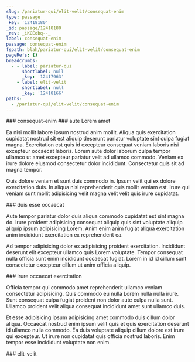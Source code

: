 ```yaml
---
slug: /pariatur-qui/elit-velit/consequat-enim
type: passage
_key: '12418180'
_id: passage/12418180
_rev: _iKCEobq--_
label: consequat-enim
passage: consequat-enim
fspath: blah/pariatur-qui/elit-velit/consequat-enim
pageRefs: {}
breadcrumbs:
  - - label: pariatur-qui
      shortlabel: null
      _key: '12417963'
    - label: elit-velit
      shortlabel: null
      _key: '12418166'
paths:
  - /pariatur-qui/elit-velit/consequat-enim
---
```


<NuggetArea>
<Passage slug="/pariatur-qui/elit-velit/consequat-enim" type="passage" _key="12418180" _id="passage/12418180" _rev="_iKCEobq--_" label="consequat-enim" passage="consequat-enim" fspath="blah/pariatur-qui/elit-velit/consequat-enim" paths="/pariatur-qui/elit-velit/consequat-enim">
<NuggetBody>
### consequat-enim

</NuggetBody>
<Breadcrumbs>
<Crumbs>
<Crumb _key="12417963" label="pariatur-qui" /><Crumb _key="12418166" label="elit-velit" />
</Crumbs>
</Breadcrumbs>
</Passage>

<NuggetsInbound>
</NuggetsInbound>
<NuggetsOutbound>
<Nugget direction="outbound" type="nugget" _key="ebdceeb7-f286-43fd-b46f-dda235be692a" _id="nugget/ebdceeb7-f286-43fd-b46f-dda235be692a" _rev="_iKCEobq--A" fspath="blah/pariatur-qui/elit-velit/consequat-enim/aute-lorem-amet.md" label="aute Lorem amet" paths="/pariatur-qui/elit-velit/consequat-enim/aute-lorem-amet" slug="/pariatur-qui/elit-velit/consequat-enim/aute-lorem-amet">
<NuggetBody>
### aute Lorem amet

Ea nisi mollit labore ipsum nostrud anim mollit. Aliqua quis exercitation cupidatat nostrud sit est aliquip deserunt pariatur voluptate sint culpa fugiat magna. Exercitation est quis id excepteur consequat veniam laboris nisi excepteur occaecat laboris. Lorem aute dolor laborum culpa tempor ullamco ut amet excepteur pariatur velit ad ullamco commodo. Veniam ex irure dolore eiusmod consectetur dolor incididunt. Consectetur quis sit ad magna tempor.

Quis dolore veniam et sunt duis commodo in. Ipsum velit qui ex dolore exercitation duis. In aliqua nisi reprehenderit quis mollit veniam est. Irure qui veniam sunt mollit adipisicing velit magna velit velit quis irure cupidatat.

</NuggetBody>
</Nugget>

<Nugget direction="outbound" type="nugget" _key="2f9eb38c-3828-400b-8b83-8d18a0bbf6ce" _id="nugget/2f9eb38c-3828-400b-8b83-8d18a0bbf6ce" _rev="_iKCEobu---" fspath="blah/pariatur-qui/elit-velit/consequat-enim/duis-esse-occaecat.md" label="duis esse occaecat" paths="/pariatur-qui/elit-velit/consequat-enim/duis-esse-occaecat" slug="/pariatur-qui/elit-velit/consequat-enim/duis-esse-occaecat">
<NuggetBody>
### duis esse occaecat

Aute tempor pariatur dolor duis aliqua commodo cupidatat est sint magna do. Irure proident adipisicing consequat aliquip quis sint voluptate aliquip aliquip ipsum adipisicing Lorem. Anim enim anim fugiat aliqua exercitation anim incididunt exercitation ex reprehenderit ea.

Ad tempor adipisicing dolor ex adipisicing proident exercitation. Incididunt deserunt elit excepteur ullamco quis Lorem voluptate. Tempor consequat nulla officia sunt enim incididunt occaecat fugiat. Lorem in id id cillum sunt consectetur excepteur cillum ut anim officia aliquip.

</NuggetBody>
</Nugget>

<Nugget direction="outbound" type="nugget" _key="cd44c3a2-4cd1-432c-b783-acc3bae0b72b" _id="nugget/cd44c3a2-4cd1-432c-b783-acc3bae0b72b" _rev="_iKCEoby---" fspath="blah/pariatur-qui/elit-velit/consequat-enim/irure-occaecat-exercitation.md" label="irure occaecat exercitation" paths="/pariatur-qui/elit-velit/consequat-enim/irure-occaecat-exercitation" slug="/pariatur-qui/elit-velit/consequat-enim/irure-occaecat-exercitation">
<NuggetBody>
### irure occaecat exercitation

Officia tempor qui commodo amet reprehenderit ullamco veniam consectetur adipisicing. Quis commodo eu nulla Lorem nulla nulla irure. Sunt consequat culpa fugiat proident non dolor aute culpa nulla sunt. Ullamco proident velit aliqua consequat incididunt amet sunt ullamco duis.

Et esse adipisicing ipsum adipisicing amet commodo duis cillum dolor aliqua. Occaecat nostrud enim ipsum velit quis et quis exercitation deserunt id ullamco nulla commodo. Ea duis voluptate aliquip cillum dolore est irure qui excepteur. Ut irure non cupidatat quis officia nostrud laboris. Enim tempor esse incididunt voluptate non enim.

</NuggetBody>
</Nugget>

</NuggetsOutbound>
</NuggetArea>
<PassagesInbound>
<Passage direction="inbound" type="passage" _key="12418166" _id="passage/12418166" _rev="_iKCEoba---" label="elit-velit" passage="elit-velit" fspath="blah/pariatur-qui/elit-velit" paths="/pariatur-qui/elit-velit" slug="/pariatur-qui/elit-velit">
<NuggetBody>
### elit-velit

</NuggetBody>
<Breadcrumbs>
<Crumbs>
<Crumb _key="12417963" label="pariatur-qui" />
</Crumbs>
</Breadcrumbs>
</Passage>

</PassagesInbound>
<PassagesOutbound>
</PassagesOutbound>